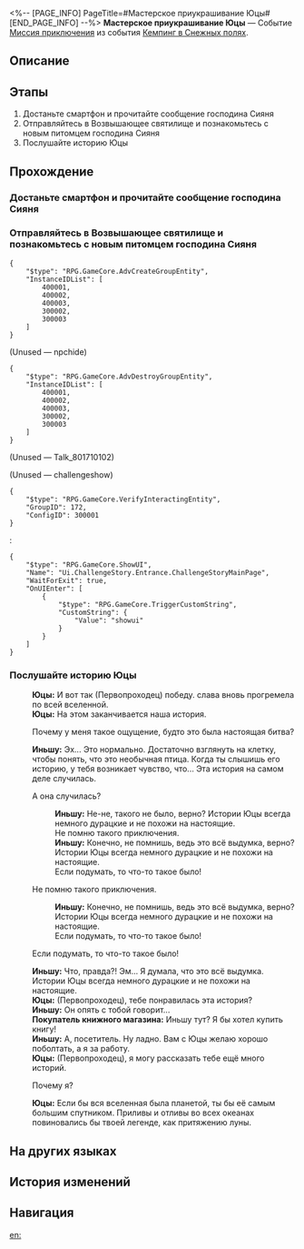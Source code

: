 <%-- [PAGE_INFO]
PageTitle=#Мастерское приукрашивание Юцы#
[END_PAGE_INFO] --%>
{{Дополнить|Диалоги.}}
{{Миссия Инфобокс
|id              = 8017101
|Название        = 
|Изображение     = Миссия Мастерское приукрашивание Юцы.png
|Тип             = Миссия приключения
|Событие         = Кемпинг в Снежных полях
|Глава           = 
|Условия         = 
* Завершена [[Миссия Освоения]] «[[Отважный дракон в безбрежном океане]]»
* Завершена [[Миссия Освоения]] «[[Испытание Равновесия III]]»
|Персонажи       = Иньшу; Первопроходец; Покупатель книжного магазина; Юцы
|СтартЛокация    = [[Лофу Сяньчжоу]] — [[Возвышающее святилище]]
|Мир             = Лофу Сяньчжоу
|Предыдущая      = 
|Следующая       = 
|Награды         = Нефритовое перо*20; Кредиты*5 000
}}
'''Мастерское приукрашивание Юцы''' — Событие [[Миссия приключения]] из события [[Кемпинг в Снежных полях]].

==Описание==
{{Описание|<!--официальное описание из Перекрёстка судеб-->}}

==Этапы==
# Достаньте смартфон и прочитайте сообщение господина Сияня
# Отправляйтесь в Возвышающее святилище и познакомьтесь с новым питомцем господина Сияня
# Послушайте историю Юцы

==Прохождение==
{{Дополнить}}

===Достаньте смартфон и прочитайте сообщение господина Сияня===
{{Описание миссии|тип=Миссия приключения|локация=Возвышающее святилище|Господин Сиянь неожиданно связался с вами и сказал, что у него появился новый питомец, который «обязательно вам понравится».<br />Зайдите в «Три поры досуга». Возможно, вы будете приятно удивлены.}}
{{Диалог Начало}}

{{Диалог Конец}}

===Отправляйтесь в Возвышающее святилище и познакомьтесь с новым питомцем господина Сияня===
{{Диалог Начало}}
<pre>{
	"$type": "RPG.GameCore.AdvCreateGroupEntity",
	"InstanceIDList": [
		400001,
		400002,
		400003,
		300002,
		300003
	]
}</pre>

;(Unused &mdash; npchide)
<pre>{
	"$type": "RPG.GameCore.AdvDestroyGroupEntity",
	"InstanceIDList": [
		400001,
		400002,
		400003,
		300002,
		300003
	]
}</pre>

;(Unused &mdash; Talk_801710102)


;(Unused &mdash; challengeshow)
<pre>{
	"$type": "RPG.GameCore.VerifyInteractingEntity",
	"GroupID": 172,
	"ConfigID": 300001
}</pre>
:<pre>{
	"$type": "RPG.GameCore.ShowUI",
	"Name": "Ui.ChallengeStory.Entrance.ChallengeStoryMainPage",
	"WaitForExit": true,
	"OnUIEnter": [
		{
			"$type": "RPG.GameCore.TriggerCustomString",
			"CustomString": {
				"Value": "showui"
			}
		}
	]
}</pre>
{{Диалог Конец}}

===Послушайте историю Юцы===
{{Описание миссии|тип=Миссия приключения|локация=Возвышающее святилище|Юцы, кажется, хочет рассказать вам историю. Выслушайте её.}}
{{Диалог Начало}}

:'''Юцы:''' И вот так (Первопроходец) {{MC|ж=одержала|м=одержал}} победу. {{MC|ж=Её|м=Его}} слава вновь прогремела по всей вселенной.
:'''Юцы:''' На этом заканчивается наша история.
:{{Диалог|Стрелка}} Почему у меня такое ощущение, будто это была настоящая битва?
:'''Иньшу:''' Эх... Это нормально. Достаточно взглянуть на клетку, чтобы понять, что это необычная птица. Когда ты слышишь его историю, у тебя возникает чувство, что... Эта история на самом деле случилась.
:{{Диалог|Стрелка}} А она случилась?
::'''Иньшу:''' Не-не, такого не было, верно? Истории Юцы всегда немного дурацкие и не похожи на настоящие.
::Не помню такого приключения.
::'''Иньшу:''' Конечно, не помнишь, ведь это всё выдумка, верно? Истории Юцы всегда немного дурацкие и не похожи на настоящие.
::Если подумать, то что-то такое было!
:{{Диалог|Стрелка}} Не помню такого приключения.
::'''Иньшу:''' Конечно, не помнишь, ведь это всё выдумка, верно? Истории Юцы всегда немного дурацкие и не похожи на настоящие.
::Если подумать, то что-то такое было!
:{{Диалог|Стрелка}} Если подумать, то что-то такое было!
:'''Иньшу:''' Что, правда?! Эм... Я думала, что это всё выдумка. Истории Юцы всегда немного дурацкие и не похожи на настоящие.
:'''Юцы:''' (Первопроходец), тебе понравилась эта история?
:'''Иньшу:''' Он опять с тобой говорит...
:'''Покупатель книжного магазина:''' Иньшу тут? Я бы хотел купить книгу!
:'''Иньшу:''' А, посетитель. Ну ладно. Вам с Юцы желаю хорошо поболтать, а я за работу.
:'''Юцы:''' (Первопроходец), я могу рассказать тебе ещё много историй.
:{{Диалог|Стрелка}} Почему я?
:'''Юцы:''' Если бы вся вселенная была планетой, ты {{MC|ж=была|м=был}} бы её самым большим спутником. Приливы и отливы во всех океанах повиновались бы твоей легенде, как притяжению луны.
:{{tx}}
{{Диалог Конец}}

==На других языках==
{{На других языках
|en   = Youci's Clever Decor
|zhs  = 游辞巧饰
|zht  = 遊辭巧飾
|ja   = 巧みな表現
|ko   = 유사의 근거 없는 이야기
|es   = La decoración ingeniosa de Youci
|fr   = Enjolivements ingénieux de Youci
|ru   = Мастерское приукрашивание Юцы
|th   = การตกแต่งอันเฉียบแหลมของ Youci
|vi   = Trang Trí Thông Minh Của Youci
|de   = Youcis cleveres Dekor
|id   = Dekorasi Cerdik Youci
|pt   = Decoração Sábia de Youci
}}

==История изменений==
{{История изменений|3.5}}

==Навигация==
{{Миссия приключения Навбокс|Глава }}

[[en:]]
